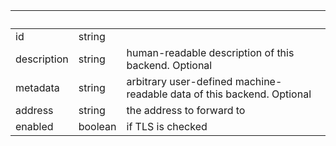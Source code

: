 | &nbsp; | &nbsp; | &nbsp; |
|---|---|---|
| id | string |  |
| description | string | human-readable description of this backend. Optional |
| metadata | string | arbitrary user-defined machine-readable data of this backend. Optional |
| address | string | the address to forward to |
| enabled | boolean | if TLS is checked |